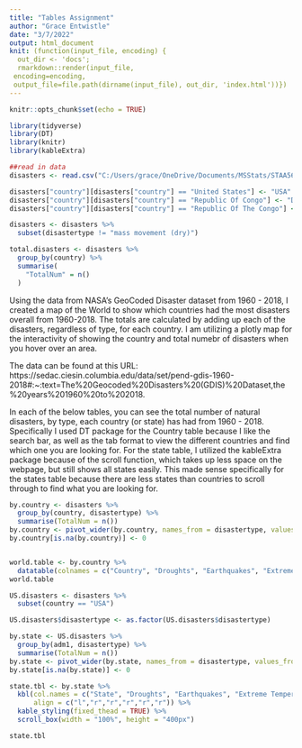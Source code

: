 ```yaml
---
title: "Tables Assignment"
author: "Grace Entwistle"
date: "3/7/2022"
output: html_document
knit: (function(input_file, encoding) {
  out_dir <- 'docs';
  rmarkdown::render(input_file,
 encoding=encoding,
 output_file=file.path(dirname(input_file), out_dir, 'index.html'))})
---
```


```r
knitr::opts_chunk$set(echo = TRUE)
```

```r
library(tidyverse)
library(DT)
library(knitr)
library(kableExtra)

##read in data
disasters <- read.csv("C:/Users/grace/OneDrive/Documents/MSStats/STAA566/World Disaster Data 1960-2018.csv")

disasters["country"][disasters["country"] == "United States"] <- "USA"
disasters["country"][disasters["country"] == "Republic Of Congo"] <- "Democratic Republic of the Congo"
disasters["country"][disasters["country"] == "Republic Of The Congo"] <- "Democratic Republic of the Congo"

disasters <- disasters %>% 
  subset(disastertype != "mass movement (dry)")

total.disasters <- disasters %>% 
  group_by(country) %>% 
  summarise(
    "TotalNum" = n()
  )

```
Using the data from NASA’s GeoCoded Disaster dataset from 1960 - 2018, I created a map of the World to show which countries had the most disasters overall from 1960-2018. The totals are calculated by adding up each of the disasters, regardless of type, for each country. I am utilizing a plotly map for the interactivity of showing the country and total numebr of disasters when you hover over an area.

The data can be found at this URL: https://sedac.ciesin.columbia.edu/data/set/pend-gdis-1960-2018#:~:text=The%20Geocoded%20Disasters%20(GDIS)%20Dataset,the%20years%201960%20to%202018.

In each of the below tables, you can see the total  number of natural disasters, by type, each country (or state) has had from 1960 - 2018. Specifically I used DT package for the Country table because I like the search bar, as well as the tab format to view the different countries and find which one you are looking for. For the state table, I utilized the kableExtra package because of the scroll function, which takes up less space on the webpage, but still shows all states easily. This made sense specifically for the states table because there are less states than countries to scroll through to find what you are looking for.

```r
by.country <- disasters %>% 
  group_by(country, disastertype) %>% 
  summarise(TotalNum = n())
by.country <- pivot_wider(by.country, names_from = disastertype, values_from = TotalNum)
by.country[is.na(by.country)] <- 0


world.table <- by.country %>%
  datatable(colnames = c("Country", "Droughts", "Earthquakes", "Extreme Temperatures", "Floods", "Landslides", "Storms", "Volcanic Activity"))
world.table
```


```r
US.disasters <- disasters %>% 
  subset(country == "USA")

US.disasters$disastertype <- as.factor(US.disasters$disastertype)

by.state <- US.disasters %>% 
  group_by(adm1, disastertype) %>% 
  summarise(TotalNum = n())
by.state <- pivot_wider(by.state, names_from = disastertype, values_from = TotalNum)
by.state[is.na(by.state)] <- 0

state.tbl <- by.state %>%
  kbl(col.names = c("State", "Droughts", "Earthquakes", "Extreme Temperatures", "Floods", "Landslides", "Storms", "Volcanic Activity"),
      align = c("l","r","r","r","r","r")) %>% 
  kable_styling(fixed_thead = TRUE) %>%
  scroll_box(width = "100%", height = "400px")

state.tbl
```

